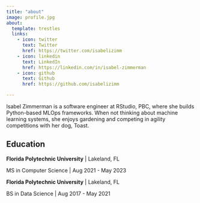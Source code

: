 ```yaml
---
title: "about"
image: profile.jpg
about:
  template: trestles
  links:
    - icon: twitter
      text: Twitter
      href: https://twitter.com/isabelizimm
    - icon: linkedin
      text: LinkedIn
      href: https://linkedin.com/in/isabel-zimmerman
    - icon: github
      text: Github
      href: https://github.com/isabelizimm

---
```


Isabel Zimmerman is a software engineer at RStudio, PBC, where she builds Python-based MLOps frameworks. When not thinking about machine learning systems, she enjoys gardening and competing in agility competitions with her dog, Toast.

## Education

**Florida Polytechnic University** | Lakeland, FL

MS in Computer Science | Aug 2021 - May 2023 

**Florida Polytechnic University** | Lakeland, FL

BS in Data Science | Aug 2017 - May 2021
